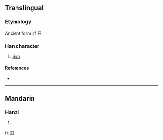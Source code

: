 {{see|日}}
==Translingual==

===Etymology===
Ancient form of 日

===Han character===
{{Han char|rn=31|rad=囗|as=05|sn=8|four=|canj=田一卜一 (WMYM)}}

# [[Sun]]

====References====
* {{Han ref|kx=0218.010|dkj=04743|dj=0445.210|hdz=10716.080|uh=56F8|ud=22264}}

----

==Mandarin==

===Hanzi===
{{cmn-hanzi|pin=[[rì]] ([[ri4]])|wg=jih<sup>4</sup>}}

# {{defn|Mandarin}}

[[fr:囸]]